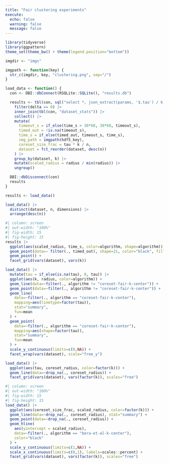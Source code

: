 ```yaml
---
title: "Fair clustering experiments"
execute:
  echo: false
  warning: false
  message: false
---
```


```r
library(tidyverse)
library(ggpattern)
theme_set(theme_bw() + theme(legend.position="bottom"))

imgdir <- "imgs"

imgpath <- function(key) {
  str_c(imgdir, key, "clustering.png", sep="/")
}

load_data <- function() {
  con <- DBI::dbConnect(RSQLite::SQLite(), "results.db")

  results <- tbl(con, sql("select *, json_extract(params, '$.tau') / k as tau, cast(additional_metrics -> '$.coreset_radius' as real) as coreset_radius from results")) |> 
    filter(delta == 0) |>
    inner_join(tbl(con, "dataset_stats")) |>
    collect() |>
    mutate(
      timeout_s = if_else(time_s > 30*60, 30*60, timeout_s),
      timed_out = !is.na(timeout_s),
      time_s = if_else(timed_out, timeout_s, time_s),
      img_path = imgpath(hdf5_key),
      coreset_size_frac = tau * k / n,
      dataset = fct_reorder(dataset, desc(n))
    ) |>
    group_by(dataset, k) |>
    mutate(scaled_radius = radius / min(radius)) |>
    ungroup()

  DBI::dbDisconnect(con)
  results
}

results <- load_data()
```

```r
load_data() |>
  distinct(dataset, n, dimensions) |>
  arrange(desc(n))
```

```r
#| column: screen
#| out-width: "100%"
#| fig-width: 15
#| fig-height: 15
results |>
  ggplot(aes(scaled_radius, time_s, color=algorithm, shape=algorithm)) +
  geom_point(data=~ filter(., timed_out), shape=21, color="black", fill="white", size=4) +
  geom_point() +
  facet_grid(vars(dataset), vars(k))
```

```r
load_data() |>
  mutate(tau = if_else(is.na(tau), 0, tau)) |>
  ggplot(aes(k, radius, color=algorithm)) +
  geom_line(data=~filter(., algorithm != "coreset-fair-k-center")) +
  geom_point(data=~filter(., algorithm != "coreset-fair-k-center")) +
  geom_line(
    data=~filter(., algorithm == "coreset-fair-k-center"),
    mapping=aes(linetype=factor(tau)),
    stat="summary",
    fun=mean
  ) +
  geom_point(
    data=~filter(., algorithm == "coreset-fair-k-center"),
    mapping=aes(shape=factor(tau)),
    stat="summary",
    fun=mean
  ) +
  scale_y_continuous(limits=c(0,NA)) +
  facet_wrap(vars(dataset), scale="free_y")
```

```r
load_data() |>
  ggplot(aes(tau, coreset_radius, color=factor(k))) +
  geom_line(data=~drop_na(., coreset_radius)) +
  facet_grid(vars(dataset), vars(factor(k)), scales="free")
```

```r
#| column: screen
#| out-width: "100%"
#| fig-width: 15
#| fig-height: 15
load_data() |>
  ggplot(aes(coreset_size_frac, scaled_radius, color=factor(k))) +
  geom_line(data=~drop_na(., coreset_radius), stat="summary") +
  geom_point(data=~drop_na(., coreset_radius)) +
  geom_hline(
    aes(yintercept = scaled_radius),
    data=~filter(., algorithm == "bera-et-al-k-center"), 
    color="black"
  ) +
  scale_y_continuous(limits=c(1,NA)) +
  scale_x_continuous(limits=c(0,1), labels=scales::percent) +
  facet_grid(vars(dataset), vars(factor(k)), scales="free")
```

